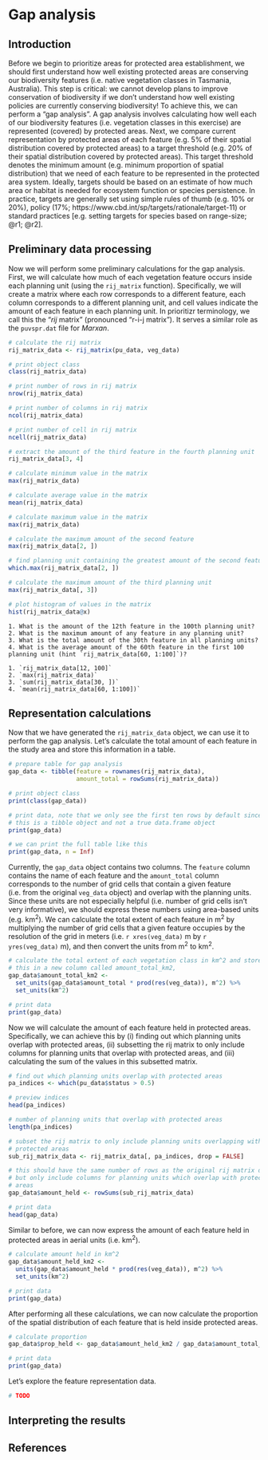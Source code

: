 # Gap analysis {#gap-analysis}

## Introduction

Before we begin to prioritize areas for protected area establishment, we should first understand how well existing protected areas are conserving our biodiversity features (i.e. native vegetation classes in Tasmania, Australia). This step is critical: we cannot develop plans to improve conservation of biodiversity if we don't understand how well existing policies are currently conserving biodiversity! To achieve this, we can perform a "gap analysis". A gap analysis involves calculating how well each of our biodiversity features (i.e. vegetation classes in this exercise) are represented (covered) by protected areas. Next, we compare current representation by protected areas of each feature (e.g. 5% of their spatial distribution covered by protected areas) to a target threshold (e.g. 20% of their spatial distribution covered by protected areas). This target threshold denotes the minimum amount (e.g. minimum proportion of spatial distribution) that we need of each feature to be represented in the protected area system. Ideally, targets should be based on an estimate of how much area or habitat is needed for ecosystem function or species persistence. In practice, targets are generally set using simple rules of thumb (e.g. 10% or 20%), policy (17%; https://www.cbd.int/sp/targets/rationale/target-11) or standard practices [e.g. setting targets for species based on range-size; @r1; @r2].

## Preliminary data processing

Now we will perform some preliminary calculations for the gap analysis. First, we will calculate how much of each vegetation feature occurs inside each planning unit (using the `rij_matrix` function). Specifically, we will create  a matrix where each row corresponds to a different feature, each column corresponds to a different planning unit, and cell values indicate the amount of each feature in each planning unit. In prioritizr terminology, we call this the "_rij_ matrix" (pronounced "r-i-j matrix"). It serves a similar role as the `puvspr.dat` file for _Marxan_.

```r
# calculate the rij matrix
rij_matrix_data <- rij_matrix(pu_data, veg_data)

# print object class
class(rij_matrix_data)

# print number of rows in rij matrix
nrow(rij_matrix_data)

# print number of columns in rij matrix
ncol(rij_matrix_data)

# print number of cell in rij matrix
ncell(rij_matrix_data)

# extract the amount of the third feature in the fourth planning unit
rij_matrix_data[3, 4]

# calculate minimum value in the matrix
max(rij_matrix_data)

# calculate average value in the matrix
mean(rij_matrix_data)

# calculate maximum value in the matrix
max(rij_matrix_data)

# calculate the maximum amount of the second feature
max(rij_matrix_data[2, ])

# find planning unit containing the greatest amount of the second feature
which.max(rij_matrix_data[2, ])

# calculate the maximum amount of the third planning unit
max(rij_matrix_data[, 3])

# plot histogram of values in the matrix
hist(rij_matrix_data@x)
```

```block2
1. What is the amount of the 12th feature in the 100th planning unit?
2. What is the maximum amount of any feature in any planning unit?
3. What is the total amount of the 30th feature in all planning units?
4. What is the average amount of the 60th feature in the first 100 planning unit (hint `rij_matrix_data[60, 1:100]`)?

```

```block2
1. `rij_matrix_data[12, 100]`
2. `max(rij_matrix_data)`
3. `sum(rij_matrix_data[30, ])`
4. `mean(rij_matrix_data[60, 1:100])`

```

## Representation calculations

Now that we have generated the `rij_matrix_data` object, we can use it to perform the gap analysis. Let's calculate the total amount of each feature in the study area and store this information in a table.

```r
# prepare table for gap analysis
gap_data <- tibble(feature = rownames(rij_matrix_data),
                   amount_total = rowSums(rij_matrix_data))

# print object class
print(class(gap_data))

# print data, note that we only see the first ten rows by default since
# this is a tibble object and not a true data.frame object
print(gap_data)

# we can print the full table like this
print(gap_data, n = Inf)
```

Currently, the `gap_data` object contains two columns. The `feature` column contains the name of each feature and the `amount_total` column corresponds to the number of grid cells that contain a given feature (i.e. from the original `veg_data` object) and overlap with the planning units. Since these units are not especially helpful (i.e. number of grid cells isn't very informative), we should express these numbers using area-based units (e.g. km^2^). We can calculate the total extent of each feature in m^2^ by multiplying the number of grid cells that a given feature occupies by the resolution of the grid in meters (i.e. `r xres(veg_data)` m by `r yres(veg_data)` m), and then convert the units from m^2^ to km^2^.

```r
# calculate the total extent of each vegetation class in km^2 and store
# this in a new column called amount_total_km2,
gap_data$amount_total_km2 <-
  set_units(gap_data$amount_total * prod(res(veg_data)), m^2) %>%
  set_units(km^2)

# print data
print(gap_data)
```

Now we will calculate the amount of each feature held in protected areas. Specifically, we can achieve this by (i) finding out which planning units overlap with protected areas, (ii) subsetting the rij matrix to only include columns for planning units that overlap with protected areas, and (iii) calculating the sum of the values in this subsetted matrix.

```r
# find out which planning units overlap with protected areas
pa_indices <- which(pu_data$status > 0.5)

# preview indices
head(pa_indices)

# number of planning units that overlap with protected areas
length(pa_indices)

# subset the rij matrix to only include planning units overlapping with
# protected areas
sub_rij_matrix_data <- rij_matrix_data[, pa_indices, drop = FALSE]

# this should have the same number of rows as the original rij matrix data,
# but only include columns for planning units which overlap with protected
# areas
gap_data$amount_held <- rowSums(sub_rij_matrix_data)

# print data
head(gap_data)
```

Similar to before, we can now express the amount of each feature held in protected areas in aerial units (i.e. km^2^).

```r
# calculate amount held in km^2
gap_data$amount_held_km2 <-
  units(gap_data$amount_held * prod(res(veg_data)), m^2) %>%
  set_units(km^2)

# print data
print(gap_data)
```

After performing all these calculations, we can now calculate the proportion of the spatial distribution of each feature that is held inside protected areas.

```r
# calculate proportion
gap_data$prop_held <- gap_data$amount_held_km2 / gap_data$amount_total_km2

# print data
print(gap_data)
```

Let's explore the feature representation data.

```r
# TODO
```

## Interpreting the results



## References
